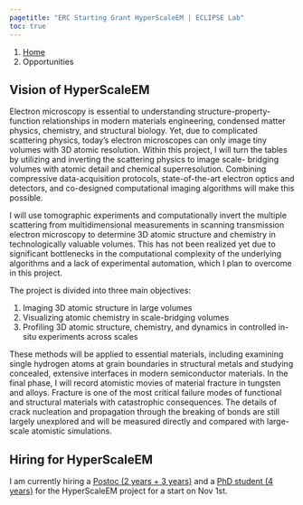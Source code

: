 ```yaml
---
pagetitle: "ERC Starting Grant HyperScaleEM | ECLIPSE Lab"
toc: true
---
```


```{=html}
<nav aria-label="breadcrumb">
  <ol class="breadcrumb">
    <li class="breadcrumb-item"><a href="index.html">Home</a></li>
    <li class="breadcrumb-item active" aria-current="page">Opportunities</li>
  </ol>
</nav>
```

## Vision of HyperScaleEM

Electron microscopy is essential to understanding structure-property-function relationships in modern
materials engineering, condensed matter physics, chemistry, and structural biology. Yet, due to complicated
scattering physics, today’s electron microscopes can only image tiny volumes with 3D atomic resolution.
Within this project, I will turn the tables by utilizing and inverting the scattering physics to image scale-
bridging volumes with atomic detail and chemical superresolution. Combining compressive data-acquisition
protocols, state-of-the-art electron optics and detectors, and co-designed computational imaging algorithms
will make this possible.

I will use tomographic experiments and computationally invert the multiple scattering from multidimensional
measurements in scanning transmission electron microscopy to determine 3D atomic structure and chemistry
in technologically valuable volumes. This has not been realized yet due to significant bottlenecks in the
computational complexity of the underlying algorithms and a lack of experimental automation, which I plan to
overcome in this project.

The project is divided into three main objectives:

1) Imaging 3D atomic structure in large volumes
2) Visualizing atomic chemistry in scale-bridging volumes
3) Profiling 3D atomic structure, chemistry, and dynamics in controlled in-situ experiments across scales

These methods will be applied to essential materials, including examining single hydrogen atoms at grain
boundaries in structural metals and studying concealed, extensive interfaces in modern semiconductor
materials. In the final phase, I will record atomistic movies of material fracture in tungsten and alloys.
Fracture is one of the most critical failure modes of functional and structural materials with catastrophic
consequences. The details of crack nucleation and propagation through the breaking of bonds are still largely
unexplored and will be measured directly and compared with large-scale atomistic simulations.

## Hiring for HyperScaleEM

I am currently hiring a [Postoc (2 years + 3 years)](https://www.pelzlab.science/posts/2024-09-03_HyperScaleEM_postdoc/) and a [PhD student (4 years)](https://www.pelzlab.science/posts/2024-09-03_HyperScaleEM_phd/) for the HyperScaleEM project for a start on Nov 1st.